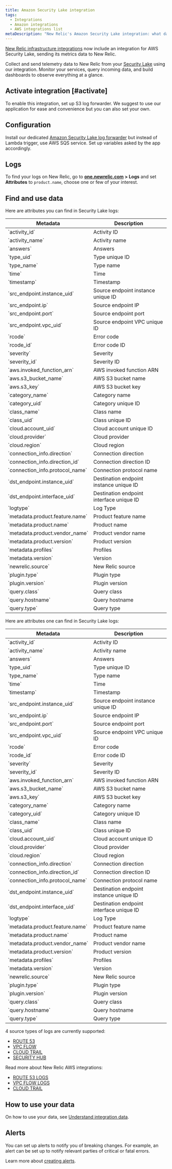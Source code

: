 ```yaml
---
title: Amazon Security Lake integration
tags:
  - Integrations
  - Amazon integrations
  - AWS integrations list
metaDescription: "New Relic's Amazon Security Lake integration: what data it reports, and how to enable it."
---
```


[New Relic infrastructure integrations](/docs/infrastructure/integrations-getting-started/getting-started/introduction-infrastructure-integrations) 
now include an integration for AWS Security Lake, sending its metrics data to New Relic. 

Collect and send telemetry data to New Relic from your [Security Lake](https://aws.amazon.com/security-lake/) using our integration. Monitor your services, query incoming data, and build dashboards to observe everything at a glance.

## Activate integration [#activate]

To enable this integration, set up S3 log forwarder. We suggest to use our application for ease and convenience but you can also set your own.

## Configuration 

Install our dedicated [Amazon Security Lake log forwarder](/docs/logs/forward-logs/aws-lambda-sending-security-logs-s3/) but instead of Lambda trigger, use AWS SQS service. Set up variables asked by the app accordingly.

## Logs

To find your logs on New Relic, go to **[one.newrelic.com](https://one.newrelic.com/all-capabilities) > Logs** and set **Attributes** to `product.name`, choose one or few of your interest.

## Find and use data

Here are attributes you can find in Security Lake logs:

<table>
  <thead>
    <tr>
      <th style={{ width: "240px" }}>
Metadata
 </th>
      <th>
Description
      </th>
  </thead>
    <tbody>
    <tr>
      <td>
  `activity_id`
      </td>
      <td>
Activity ID
      </td>
    </tr>
    <tr>
      <td>
  `activity_name`      
      </td>
      <td>
Activity name      
      </td>
    </tr>
    <tr>
      <td>
  `answers`
      </td>
      <td>
Answers      
      </td>
    </tr>
    <tr>
      <td>
  `type_uid`
      </td>
      <td>
Type unique ID      
      </td>
    </tr>
    <tr>
      <td>
  `type_name`
      </td>
      <td>
Type name      
      </td>
    </tr>
    <tr>
      <td>
  `time`
      </td>
      <td>
Time      
      </td>
    </tr>
    <tr>
      <td>
  `timestamp`
      </td>
      <td>
Timestamp      
      </td>
    </tr>
    <tr>
      <td>
  `src_endpoint.instance_uid`
      </td>
      <td>
Source endpoint instance unique ID
      </td>
    </tr>
    <tr>
      <td>
  `src_endpoint.ip`
      </td>
      <td>
      Source endpoint IP
      </td>
    </tr>
    <tr>
      <td>
  `src_endpoint.port`
      </td>
      <td>
      Source endpoint port
      </td>
    </tr>
    <tr>
      <td>
  `src_endpoint.vpc_uid`
      </td>
      <td>
      Source endpoint  VPC unique ID
      </td>
    </tr>
    <tr>
      <td>
  `rcode`
      </td>
      <td>
      Error code
      </td>
    </tr>
    <tr>
      <td>
  `rcode_id`
      </td>
      <td>
      Error code ID
      </td>
    </tr>
    <tr>
      <td>
  `severity`
      </td>
      <td>
      Severity
      </td>
    </tr>
    <tr>
      <td>
  `severity_id`
      </td>
      <td>
      Severity ID
      </td>
    </tr>
    <tr>
      <td>
  `aws.invoked_function_arn`
      </td>
      <td>
      AWS invoked function ARN
      </td>
    </tr>
    <tr>
      <td>
  `aws.s3_bucket_name`
      </td>
      <td>
      AWS S3 bucket name
      </td>
    </tr>
    <tr>
      <td>
  `aws.s3_key`
      </td>
      <td>
       AWS S3 bucket key
      </td>
    </tr>
    <tr>
      <td>
  `category_name`
      </td>
      <td>
      Category name
      </td>
    </tr>
    <tr>
      <td>
  `category_uid`
      </td>
      <td>
      Category unique ID
      </td>
    </tr>
    <tr>
      <td>
  `class_name`
      </td>
      <td>
      Class name
      </td>
    </tr>
    <tr>
      <td>
  `class_uid`
      </td>
      <td>
       Class unique ID
      </td>
    </tr>
    <tr>
      <td>
  `cloud.account_uid`
      </td>
      <td>
       Cloud account unique ID
      </td>
    </tr>
    <tr>
      <td>
  `cloud.provider`
      </td>
      <td>
      Cloud provider
      </td>
    </tr>
    <tr>
      <td>
  `cloud.region`
      </td>
      <td>
      Cloud region
      </td>
    </tr>
    <tr>
      <td>
  `connection_info.direction`
      </td>
      <td>
      Connection direction
      </td>
    </tr>
    <tr>
      <td>
  `connection_info.direction_id`
      </td>
      <td>
       Connection direction ID
      </td>
    </tr>
    <tr>
      <td>
  `connection_info.protocol_name`
      </td>
      <td>
      Connection protocol name
      </td>
    </tr>
    <tr>
      <td>
  `dst_endpoint.instance_uid`
      </td>
      <td>
      Destination endpoint instance unique ID
      </td>
    </tr>
    <tr>
      <td>
  `dst_endpoint.interface_uid`
      </td>
      <td>
      Destination endpoint interface unique ID
      </td>
    </tr>
    <tr>
      <td>
  `logtype`
      </td>
      <td>
      Log Type
      </td>
    </tr>
    <tr>
      <td>
  `metadata.product.feature.name`
      </td>
      <td>
      Product feature name
      </td>
    </tr>
    <tr>
      <td>
  `metadata.product.name`
      </td>
      <td>
      Product name
      </td>
    </tr>
    <tr>
      <td>
  `metadata.product.vendor_name`
      </td>
      <td>
      Product vendor name
      </td>
    </tr>
    <tr>
      <td>
  `metadata.product.version`
      </td>
      <td>
      Product version
      </td>
    </tr>
    <tr>
      <td>
  `metadata.profiles`
      </td>
      <td>
      Profiles
      </td>
    </tr>
    <tr>
      <td>
  `metadata.version`
      </td>
      <td>
      Version
      </td>
    </tr>
    <tr>
      <td>
  `newrelic.source`
      </td>
      <td>
      New Relic source
      </td>
    </tr>
    <tr>
      <td>
  `plugin.type`
      </td>
      <td>
      Plugin type
      </td>
    </tr>
    <tr>
      <td>
  `plugin.version`
      </td>
      <td>
      Plugin version
      </td>
    </tr>
    <tr>
      <td>
  `query.class`
      </td>
      <td>
      Query class
      </td>
    </tr>
    <tr>
      <td>
  `query.hostname`
      </td>
      <td>
      Query hostname
      </td>
    </tr>
    <tr>
      <td>
  `query.type`
      </td>
      <td>
      Query type
      </td>
    </tr>
    </tbody>
</table>

Here are attributes one can find in Security Lake logs:

<table>
  <thead>
    <tr>
      <th style={{ width: "240px" }}>
Metadata
 </th>
      <th>
Description
      </th>
  </thead>
    <tbody>
    <tr>
      <td>
  `activity_id`
      </td>
      <td>
Activity ID
      </td>
    </tr>
    <tr>
      <td>
  `activity_name`      
      </td>
      <td>
Activity name      
      </td>
    </tr>
    <tr>
      <td>
  `answers`
      </td>
      <td>
Answers      
      </td>
    </tr>
    <tr>
      <td>
  `type_uid`
      </td>
      <td>
Type unique ID      
      </td>
    </tr>
    <tr>
      <td>
  `type_name`
      </td>
      <td>
Type name      
      </td>
    </tr>
    <tr>
      <td>
  `time`
      </td>
      <td>
Time      
      </td>
    </tr>
    <tr>
      <td>
  `timestamp`
      </td>
      <td>
Timestamp      
      </td>
    </tr>
    <tr>
      <td>
  `src_endpoint.instance_uid`
      </td>
      <td>
Source endpoint instance unique ID
      </td>
    </tr>
    <tr>
      <td>
  `src_endpoint.ip`
      </td>
      <td>
      Source endpoint IP
      </td>
    </tr>
    <tr>
      <td>
  `src_endpoint.port`
      </td>
      <td>
      Source endpoint port
      </td>
    </tr>
    <tr>
      <td>
  `src_endpoint.vpc_uid`
      </td>
      <td>
      Source endpoint  VPC unique ID
      </td>
    </tr>
    <tr>
      <td>
  `rcode`
      </td>
      <td>
      Error code
      </td>
    </tr>
    <tr>
      <td>
  `rcode_id`
      </td>
      <td>
      Error code ID
      </td>
    </tr>
    <tr>
      <td>
  `severity`
      </td>
      <td>
      Severity
      </td>
    </tr>
    <tr>
      <td>
  `severity_id`
      </td>
      <td>
      Severity ID
      </td>
    </tr>
    <tr>
      <td>
  `aws.invoked_function_arn`
      </td>
      <td>
      AWS invoked function ARN
      </td>
    </tr>
    <tr>
      <td>
  `aws.s3_bucket_name`
      </td>
      <td>
      AWS S3 bucket name
      </td>
    </tr>
    <tr>
      <td>
  `aws.s3_key`
      </td>
      <td>
       AWS S3 bucket key
      </td>
    </tr>
    <tr>
      <td>
  `category_name`
      </td>
      <td>
      Category name
      </td>
    </tr>
    <tr>
      <td>
  `category_uid`
      </td>
      <td>
      Category unique ID
      </td>
    </tr>
    <tr>
      <td>
  `class_name`
      </td>
      <td>
      Class name
      </td>
    </tr>
    <tr>
      <td>
  `class_uid`
      </td>
      <td>
       Class unique ID
      </td>
    </tr>
    <tr>
      <td>
  `cloud.account_uid`
      </td>
      <td>
       Cloud account unique ID
      </td>
    </tr>
    <tr>
      <td>
  `cloud.provider`
      </td>
      <td>
      Cloud provider
      </td>
    </tr>
    <tr>
      <td>
  `cloud.region`
      </td>
      <td>
      Cloud region
      </td>
    </tr>
    <tr>
      <td>
  `connection_info.direction`
      </td>
      <td>
      Connection direction
      </td>
    </tr>
    <tr>
      <td>
  `connection_info.direction_id`
      </td>
      <td>
       Connection direction ID
      </td>
    </tr>
    <tr>
      <td>
  `connection_info.protocol_name`
      </td>
      <td>
      Connection protocol name
      </td>
    </tr>
    <tr>
      <td>
  `dst_endpoint.instance_uid`
      </td>
      <td>
      Destination endpoint instance unique ID
      </td>
    </tr>
    <tr>
      <td>
  `dst_endpoint.interface_uid`
      </td>
      <td>
      Destination endpoint interface unique ID
      </td>
    </tr>
    <tr>
      <td>
  `logtype`
      </td>
      <td>
      Log Type
      </td>
    </tr>
    <tr>
      <td>
  `metadata.product.feature.name`
      </td>
      <td>
      Product feature name
      </td>
    </tr>
    <tr>
      <td>
  `metadata.product.name`
      </td>
      <td>
      Product name
      </td>
    </tr>
    <tr>
      <td>
  `metadata.product.vendor_name`
      </td>
      <td>
      Product vendor name
      </td>
    </tr>
    <tr>
      <td>
  `metadata.product.version`
      </td>
      <td>
      Product version
      </td>
    </tr>
    <tr>
      <td>
  `metadata.profiles`
      </td>
      <td>
      Profiles
      </td>
    </tr>
    <tr>
      <td>
  `metadata.version`
      </td>
      <td>
      Version
      </td>
    </tr>
    <tr>
      <td>
  `newrelic.source`
      </td>
      <td>
      New Relic source
      </td>
    </tr>
    <tr>
      <td>
  `plugin.type`
      </td>
      <td>
      Plugin type
      </td>
    </tr>
    <tr>
      <td>
  `plugin.version`
      </td>
      <td>
      Plugin version
      </td>
    </tr>
    <tr>
      <td>
  `query.class`
      </td>
      <td>
      Query class
      </td>
    </tr>
    <tr>
      <td>
  `query.hostname`
      </td>
      <td>
      Query hostname
      </td>
    </tr>
    <tr>
      <td>
  `query.type`
      </td>
      <td>
      Query type
      </td>
    </tr>
    </tbody>
</table>

4 source types of logs are currently supported:

* [ROUTE 53](https://docs.aws.amazon.com/Route53/latest/DeveloperGuide/logging-monitoring.html)
* [VPC FLOW](https://docs.aws.amazon.com/vpc/latest/userguide/flow-logs.html)
* [CLOUD TRAIL](https://docs.aws.amazon.com/awscloudtrail/latest/userguide/cloudtrail-getting-started.html)
* [SECURITY HUB](https://docs.aws.amazon.com/securityhub/latest/userguide/what-is-securityhub.html)

Read more about New Relic AWS integrations:

* [ROUTE 53 LOGS](/docs/infrastructure/amazon-integrations/aws-integrations-list/aws-route-53-monitoring-integration/)
* [VPC FLOW LOGS](/docs/infrastructure/amazon-integrations/aws-integrations-list/aws-vpc-flow-logs-monitoring-integration/)
* [CLOUD TRAIL](/docs/infrastructure/amazon-integrations/aws-integrations-list/aws-cloudtrail-monitoring-integration/)

## How to use your data

On how to use your data, see [Understand integration data](/docs/infrastructure/infrastructure-integrations/get-started/understand-use-data-infrastructure-integrations/).

## Alerts

You can set up alerts to notify you of breaking changes. For example, an alert can be set up to notify relevant parties of critical or fatal errors.

Learn more about [creating alerts](/docs/alerts-applied-intelligence/new-relic-alerts/learn-alerts/introduction-alerts/).

